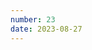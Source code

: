 ```yaml
---
number: 23
date: 2023-08-27
---
```



<Title title={`Issue ${frontmatter.number}`} date={frontmatter.date} />

<NewsletterSponsorSlot
  title="Put your mobile releases on autopilot."
  promotionLink="https://get.runway.team/get-started?utm_campaign%3DiOS%20CI%20Newsletter%26utm_medium%3Dweb%26utm_source%3DiOS%20CI%20Newsletter%20Issue%2023%26utm_content%3Daug_27_23"
/>

Hey everyone! 👋 Welcome to the **twenty-third issue** of the iOS CI Newsletter. Hope you've had a great couple of weeks!

I am very excited to announce that I have recently launched a brand new macOS app called [QReate](https://www.getqreate.app) that allows you to generate fully customisable QR codes to help you showcase your work.

As it couldn't be any other way the deployment process is fully automated using Xcode Cloud, which has helped me save a lot of time and effort when releasing new versions of the app.

I have shared extensive content about my experience using Xcode Cloud (TLDR; I am a big fan ❤️) so if you're interested in learning more about it, check out these free resources I have created:

- [Xcode Cloud scripts: Fastlane and Cocoapods](https://www.polpiella.dev/xcode-cloud-scripts-fastlane-and-cocoapods?utm_campaign%3DiOS%20CI%20Newsletter%26utm_medium%3Dweb%26utm_source%3DiOS%20CI%20Newsletter%20Issue%2023%26utm_content%3Daug_27_23)
- [Xcode Cloud: Generating and translating TestFlight test notes automatically](https://www.polpiella.dev/setting-testflight-test-notes-for-xcode-cloud-builds?utm_campaign%3DiOS%20CI%20Newsletter%26utm_medium%3Dweb%26utm_source%3DiOS%20CI%20Newsletter%20Issue%2023%26utm_content%3Daug_27_23)
- [Collecting Xcode Cloud metrics using webhooks](https://www.polpiella.dev/xcode-cloud-webhooks?utm_campaign%3DiOS%20CI%20Newsletter%26utm_medium%3Dweb%26utm_source%3DiOS%20CI%20Newsletter%20Issue%2023%26utm_content%3Daug_27_23)
- [GitHub webhooks 🤝 Xcode Cloud](https://www.polpiella.dev/github-webhooks-and-xcode-cloud?utm_campaign%3DiOS%20CI%20Newsletter%26utm_medium%3Dweb%26utm_source%3DiOS%20CI%20Newsletter%20Issue%2023%26utm_content%3Daug_27_23)
- [Scheduling app releases with Xcode Cloud](https://www.polpiella.dev/scheduling-app-releases-with-xcode-cloud?utm_campaign%3DiOS%20CI%20Newsletter%26utm_medium%3Dweb%26utm_source%3DiOS%20CI%20Newsletter%20Issue%2023%26utm_content%3Daug_27_23)
- [NYSwifty 2023: Getting started with Xcode Cloud](https://www.youtube.com/watch?v=5Xf5ihKvogs?utm_campaign%3DiOS%20CI%20Newsletter%26utm_medium%3Dweb%26utm_source%3DiOS%20CI%20Newsletter%20Issue%2023%26utm_content%3Daug_27_23)

## [💀 Finding dead code in your app with Reaper](https://www.emergetools.com/blog/posts/dead-code-detection-with-reaper?utm_campaign%3DiOS%20CI%20Newsletter%26utm_medium%3Dweb%26utm_source%3DiOS%20CI%20Newsletter%20Issue%2023%26utm_content%3Daug_27_23)

[Emerge Tools](https://twitter.com/emergetools) have recently launched another great framework called [Reaper](https://docs.emergetools.com/docs/reaper) that helps you identify dead code in your application and remove it. What's cool about this new framework is that it doesn't just do a static analysis of your code but instead detects unused code at runtime.

If you want to find out more about how it works and how you can try the beta version out, check out this article by [Noah Martin](https://twitter.com/sond813).

## [🖥️ Migrating to self-hosted M1 Mac runners](https://medium.com/whatnot-engineering/migrating-ios-github-actions-to-self-hosted-m1-macs-runners-f75fbb00ab1b?utm_campaign%3DiOS%20CI%20Newsletter%26utm_medium%3Dweb%26utm_source%3DiOS%20CI%20Newsletter%20Issue%2023%26utm_content%3Daug_27_23)

If you use the GitHub Actions default macOS runners for your CI/CD, you will notice that they can be quite slow and expensive to run. For this reason, many teams have started migrating to self-hosted runners to save money and time.

This is exactly what the team at [Whatnot](https://twitter.com/Whatnot) did and one of their engineers, [Adrian Śliwa](https://www.linkedin.com/in/sliwaadrian), wrote a great article about the process and how migrating to self-hosted EC2 macOS instances helped them save around $5,000 per month! 🤯

## [🚨 CircleCI + chruby breaking changes](https://twitter.com/rogerluan_/status/1692157463426937048?utm_campaign%3DiOS%20CI%20Newsletter%26utm_medium%3Dweb%26utm_source%3DiOS%20CI%20Newsletter%20Issue%2023%26utm_content%3Daug_27_23)

A couple of weeks ago I came across this thread on Twitter where [Roger Oba](https://twitter.com/rogerluan_), one of [Fastlane's](https://twitter.com/FastlaneTools) contributors, explained why [Fastlane's](https://twitter.com/FastlaneTools) CircleCI workflows suddenly stopped working.

If you're a CircleCI and your workflows have recently started failing, make sure you check this thread out!

## [🔍 How do symbols affect app size?](https://mfaani.com/posts/devtools/optimizing-app-size/how-can-i-inspect-the-size-impact-of-symbols-in-an-app-binary?utm_campaign%3DiOS%20CI%20Newsletter%26utm_medium%3Dweb%26utm_source%3DiOS%20CI%20Newsletter%20Issue%2023%26utm_content%3Daug_27_23)

I learnt a lot about the `nm` command from this article by [Mohammad Faani](https://twitter.com/mfaani) and how to use it to inspect the size impact of symbols in an app's binary.

If you're interested in learning more about the changes you can make to reduce your app's size, make sure you check this article out!

## [💨 Making your builds faster](https://www.manu.show/2023-08-18-improve-build-times-in-spm-packages-and-in-your-apps?utm_campaign%3DiOS%20CI%20Newsletter%26utm_medium%3Dweb%26utm_source%3DiOS%20CI%20Newsletter%20Issue%2023%26utm_content%3Daug_27_23)

Are you and your team struggling with slow build times? If you are, you should check out this article by [Manu Herrera](https://twitter.com/manuherrera1) where he goes through how you can identify what's slowing your compile times down and also gives you plenty of tips on how to make your builds faster!
